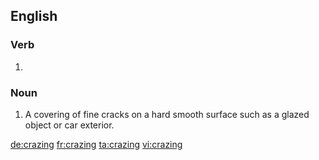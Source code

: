 ==English==
{{wikipedia|Crazing}}

===Verb===
{{head|en|present participle}}

# {{present participle of|craze|lang=en|nocat=1}}

===Noun===
{{en-noun|-|s}}

# A covering of fine cracks on a hard smooth surface such as a glazed object or car exterior.

[[de:crazing]]
[[fr:crazing]]
[[ta:crazing]]
[[vi:crazing]]